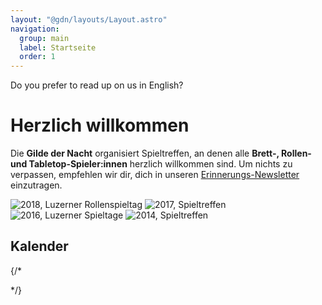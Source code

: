 ```yaml
---
layout: "@gdn/layouts/Layout.astro"
navigation:
  group: main
  label: Startseite
  order: 1
---
```



<Box type="success" link="/en" linkLabel="take me to the English summary">
  Do you prefer to read up on us in English?
</Box>

# Herzlich willkommen

Die **Gilde der Nacht** organisiert Spieltreffen, an denen alle **Brett-, Rollen- und Tabletop-Spieler:innen** herzlich willkommen sind. Um nichts zu verpassen, empfehlen wir dir, dich in unseren [Erinnerungs-Newsletter](/newsletter) einzutragen.

<Slider size="small">

  ![2018, Luzerner Rollenspieltag](../images/2018-rollenspieltag.jpg)
  ![2017, Spieltreffen](../images/2017-spieltreffen.jpg)
  ![2016, Luzerner Spieltage](../images/2016-spieltage.jpg)
  ![2014, Spieltreffen](../images/2014-spieltreffen.jpg)

</Slider>

## Kalender

<ButtonLink link="https://calendar.google.com/calendar/ical/gildedernacht%40gmail.com/public/basic.ics" label="Kalender abonnieren (ICS)" />

<EventList/>

{/*
<!-- {% EventFilters events=(olymp) %} -->

<!-- {% EventList events=(olymp) %} -->
*/}
